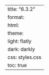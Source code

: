 ---
title: "6.3.2"
format:
    html:
        theme:
            light: flatly
            dark: darkly
        css: styles.css
        toc: true
---